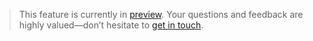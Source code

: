 > This feature is currently in [preview](/resources/product-launch-stages#preview). Your questions and feedback are highly valued—don’t hesitate to [get in touch](mailto:support@apollographql.com).
